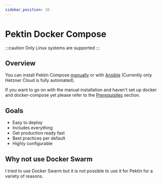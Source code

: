 ```yaml
---
sidebar_position: 10
---
```


# Pektin Docker Compose

:::caution
Only Linux systems are supported
:::

## Overview

You can install Pektin Compose [manually](/docs/compose/install/manually) or with [Ansible](/docs/compose/install/ansible/hetzner) (Currently only Hetzner Cloud is fully automated).

If you want to go on with the manual installation and haven't set up docker and docker-compose yet please refer to the [Prerequisites](/docs/compose/prerequisites/install-docker) section.

## Goals

-   Easy to deploy
-   Includes everything
-   Get production ready fast
-   Best practices per default
-   Highly configurable

## Why not use Docker Swarm

I tried to use Docker Swarm but it is not possible to use it for Pektin for a variety of reasons.
